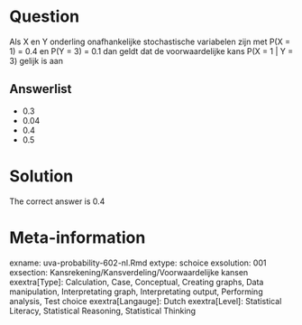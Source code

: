 Question
========

Als X en Y onderling onafhankelijke stochastische variabelen zijn met P(X = 1) = 0.4 en P(Y = 3) = 0.1 dan geldt dat de voorwaardelijke kans P(X = 1 | Y = 3) gelijk is aan 

Answerlist
----------
* 0.3
* 0.04
* 0.4
* 0.5

Solution
========

The correct answer is  0.4 

Meta-information
================
exname: uva-probability-602-nl.Rmd 
extype: schoice 
exsolution: 001 
exsection: Kansrekening/Kansverdeling/Voorwaardelijke kansen
exextra[Type]: Calculation, Case, Conceptual, Creating graphs, Data manipulation, Interpretating graph, Interpretating output, Performing analysis, Test choice 
exextra[Langauge]: Dutch 
exextra[Level]: Statistical Literacy, Statistical Reasoning, Statistical Thinking 
